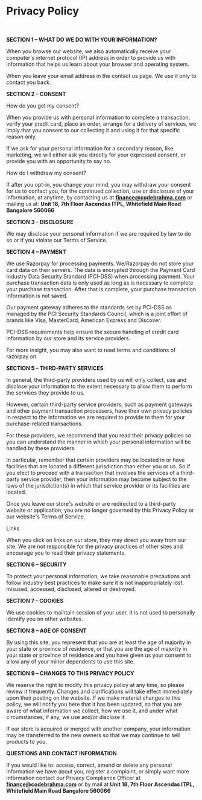
<SEO
  title="Privacy Policy | Codebrahma"
  description="SECTION 1 &#8211; WHAT DO WE DO WITH YOUR INFORMATION? When you browse our website, we also automatically receive your computer’s internet protocol (IP) address in order to provide us with information that helps us learn about your browser and"
/>

# Privacy Policy 
<br/>

**SECTION 1 – WHAT DO WE DO WITH YOUR INFORMATION?**

When you browse our website, we also automatically receive your computer's internet protocol (IP) address in order to provide us with information that helps us learn about your browser and operating system.

When you leave your email address in the contact us page. We use it only to contact you back.

**SECTION 2 – CONSENT**

How do you get my consent?

When you provide us with personal information to complete a transaction, verify your credit card, place an order, arrange for a delivery of services, we imply that you consent to our collecting it and using it for that specific reason only.

If we ask for your personal information for a secondary reason, like marketing, we will either ask you directly for your expressed consent, or provide you with an opportunity to say no.

How do I withdraw my consent?

If after you opt-in, you change your mind, you may withdraw your consent for us to contact you, for the continued collection, use or disclosure of your information, at anytime, by contacting us at [**finance@codebrahma.com**][1] or mailing us at: **Unit 18, 7th Floor Ascendas ITPL, Whitefield Main Road Bangalore 560066**


**SECTION 3 – DISCLOSURE**

We may disclose your personal information if we are required by law to do so or if you violate our Terms of Service.


**SECTION 4 – PAYMENT**

We use Razorpay for processing payments. We/Razorpay do not store your card data on their servers. The data is encrypted through the Payment Card Industry Data Security Standard (PCI-DSS) when processing payment. Your purchase transaction data is only used as long as is necessary to complete your purchase transaction. After that is complete, your purchase transaction information is not saved.

Our payment gateway adheres to the standards set by PCI-DSS as managed by the PCI Security Standards Council, which is a joint effort of brands like Visa, MasterCard, American Express and Discover.

PCI-DSS requirements help ensure the secure handling of credit card information by our store and its service providers.

For more insight, you may also want to read terms and conditions of razorpay on 

 
**SECTION 5 – THIRD-PARTY SERVICES**

In general, the third-party providers used by us will only collect, use and disclose your information to the extent necessary to allow them to perform the services they provide to us.

However, certain third-party service providers, such as payment gateways and other payment transaction processors, have their own privacy policies in respect to the information we are required to provide to them for your purchase-related transactions.

For these providers, we recommend that you read their privacy policies so you can understand the manner in which your personal information will be handled by these providers.

In particular, remember that certain providers may be located in or have facilities that are located a different jurisdiction than either you or us. So if you elect to proceed with a transaction that involves the services of a third-party service provider, then your information may become subject to the laws of the jurisdiction(s) in which that service provider or its facilities are located.

Once you leave our store's website or are redirected to a third-party website or application, you are no longer governed by this Privacy Policy or our website's Terms of Service.

Links

When you click on links on our store, they may direct you away from our site. We are not responsible for the privacy practices of other sites and encourage you to read their privacy statements.

 
**SECTION 6 – SECURITY**

To protect your personal information, we take reasonable precautions and follow industry best practices to make sure it is not inappropriately lost, misused, accessed, disclosed, altered or destroyed.

 
**SECTION 7 – COOKIES**

We use cookies to maintain session of your user. It is not used to personally identify you on other websites.

 
**SECTION 8 – AGE OF CONSENT**

By using this site, you represent that you are at least the age of majority in your state or province of residence, or that you are the age of majority in your state or province of residence and you have given us your consent to allow any of your minor dependents to use this site.

 
**SECTION 9 – CHANGES TO THIS PRIVACY POLICY**

We reserve the right to modify this privacy policy at any time, so please review it frequently. Changes and clarifications will take effect immediately upon their posting on the website. If we make material changes to this policy, we will notify you here that it has been updated, so that you are aware of what information we collect, how we use it, and under what circumstances, if any, we use and/or disclose it.

If our store is acquired or merged with another company, your information may be transferred to the new owners so that we may continue to sell products to you.

 
**QUESTIONS AND CONTACT INFORMATION**

If you would like to: access, correct, amend or delete any personal information we have about you, register a complaint, or simply want more information contact our Privacy Compliance Officer at [**finance@codebrahma.com**][1] or by mail at **Unit 18, 7th Floor Ascendas ITPL, Whitefield Main Road Bangalore 560066**

[1]: mailto:finance%40codebrahma.com
